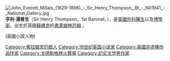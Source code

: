 [[File:John_Everett_Millais_(1829-1896)_-_Sir_Henry_Thompson,_Bt_-_N01941_-_National_Gallery.jpg|thumb]]
'''亨利·湯普生'''（Sir Henry Thompson，1st Baronet，{{bd|1820年||1904年|catIdx=T}}），是[[英國|英國]][[外科學|外科]][[醫生|醫生]]以及[[通才|博學家]]。出生於英國[[蘇佛克|蘇佛克]]的[[弗萊姆林厄姆|弗萊姆林厄姆]] 。

(英國小說人物)
{{wikiquote}}

{{DEFAULTSORT:Thompson, Henry}}
[[Category:弗拉姆灵厄姆人|Category:弗拉姆灵厄姆人]]
[[Category:19世纪英国小说家|Category:19世纪英国小说家]]
[[Category:英國非虛構作品作家|Category:英國非虛構作品作家]]
[[Category:戈德斯格林火葬場|Category:戈德斯格林火葬場]]
[[Category:纪实文学男作家|Category:纪实文学男作家]]